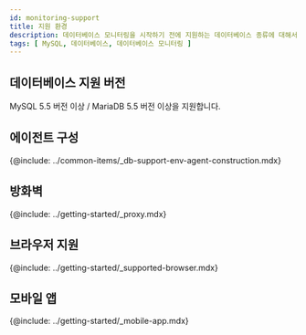 ```yaml
---
id: monitoring-support
title: 지원 환경
description: 데이터베이스 모니터링을 시작하기 전에 지원하는 데이터베이스 종류에 대해서 알아보세요.
tags: [ MySQL, 데이터베이스, 데이터베이스 모니터링 ]
---
```



<Desc name='MySQL' />

## 데이터베이스 지원 버전

MySQL 5.5 버전 이상 / MariaDB 5.5 버전 이상을 지원합니다.

## 에이전트 구성

{@include: ../common-items/_db-support-env-agent-construction.mdx} 

## 방화벽

{@include: ../getting-started/_proxy.mdx}   

## 브라우저 지원

{@include: ../getting-started/_supported-browser.mdx}  

## 모바일 앱

{@include: ../getting-started/_mobile-app.mdx}  
